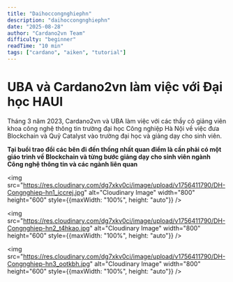```yaml
---
title: "Daihoccongnghiephn"
description: "daihoccongnghiephn"
date: "2025-08-28"
author: "Cardano2vn Team"
difficulty: "beginner"
readTime: "10 min"
tags: ["cardano", "aiken", "tutorial"]
---
```


# UBA và Cardano2vn làm việc với Đại học HAUI

Tháng 3 năm 2023, Cardano2vn và UBA làm việc với các thầy cô giảng viên khoa công nghệ thông tin trường đại học Công nghiệp Hà Nội về việc đưa Blockchain và Quỹ Catalyst vào trường đại học và giảng dạy cho sinh viên.

**Tại buổi trao đổi các bên đi đến thống nhất quan điểm là cần phải có một giáo trình về Blockchain và từng bước giảng dạy cho sinh viên ngành Công nghệ thông tin và các ngành liên quan**

<img src="https://res.cloudinary.com/dg7xkv0ci/image/upload/v1756411790/DH-Congnghiep-hn1_iccrej.jpg" alt="Cloudinary Image" width="800" height="600" style={{maxWidth: "100%", height: "auto"}} />

<img src="https://res.cloudinary.com/dg7xkv0ci/image/upload/v1756411790/DH-Congnghiep-hn2_t4hkao.jpg" alt="Cloudinary Image" width="800" height="600" style={{maxWidth: "100%", height: "auto"}} />

<img src="https://res.cloudinary.com/dg7xkv0ci/image/upload/v1756411790/DH-Congnghiep-hn3_ootkbh.jpg" alt="Cloudinary Image" width="800" height="600" style={{maxWidth: "100%", height: "auto"}} />
